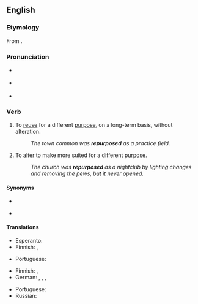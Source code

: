 ==English==
{{was wotd|2011|June|6}}

===Etymology===
From {{prefix|en|re|purpose}}.

===Pronunciation===
* {{a|GenAm}} {{IPA|/ɹiˈpɝpəs/|lang=en}}
* {{a|RP}} {{IPA|/ɹiˈpɜːpəs/|lang=en}}
* {{audio|en-au-repurpose.ogg|Audio (AU)|lang=en}}

===Verb===
{{en-verb|repurpos}}

# To [[reuse]] for a different [[purpose]], on a long-term basis, without alteration.
#: ''The town common was '''repurposed''' as a practice field.''
# To [[alter]] to make more suited for a different [[purpose]].
#: ''The church was '''repurposed''' as a nightclub by lighting changes and removing the pews, but it never opened.''

====Synonyms====
* {{sense|reuse}}
* {{sense|alter}} {{l|en|remodel}}

====Translations====
{{trans-top|reuse without alteration}}
* Esperanto: {{t|eo|aliuzi}}
* Finnish: {{t+|fi|kierrättää}}, {{t|fi|ottaa parempaan käyttöön}}
{{trans-mid}}
* Portuguese: {{t+|pt|reutilizar}}
{{trans-bottom}}

{{trans-top|alter}}
* Finnish: {{t+|fi|muuntaa}}, {{t+|fi|muuttaa}}
* German: {{t+|de|umändern}}, {{t+|de|abändern}}, {{t+|de|umwandeln}}, {{t|de|abwandeln}}
{{trans-mid}}
* Portuguese: {{t+|pt|adaptar}}
* Russian: {{qualifier|somewhat}} {{t+|ru|перенацелить|tr=}}
{{trans-bottom}}